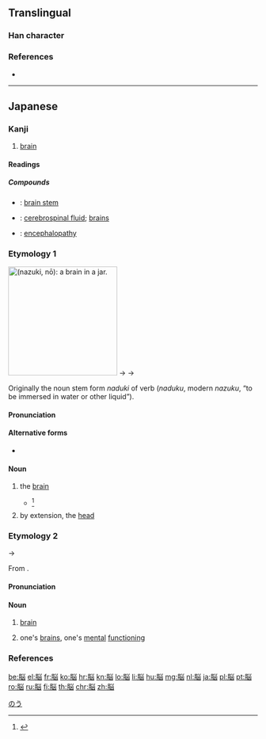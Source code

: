 {{character info/new}}
{{also|腦|脑}}
==Translingual==
{{Han simplified forms|腦|脳|脑}}

===Han character===
{{Han char|rn=130|rad=肉|as=07|sn=11|four=|canj=BFUK|ids=⿰⺼⿱⺍凶}}

===References===
* {{Han ref|kx=0985.111|dkj=29567|hdz=32082.011|uh=8133|ud=33075}}

----

==Japanese==

===Kanji===
{{ja-kanji|grade=6|rs=肉07|style=s|kyu=腦}}

# [[brain]]

====Readings====
{{ja-readings
|goon=[[のう]] (nō)
|kanon=[[どう]] (dō) {{non-joyo-reading}}
|kun=[[なずき]] (nazuki)
}}

=====Compounds=====
{{der-top|Compounds}}
* {{ja-r|脳幹|のうかん}}: [[brain stem]]
* {{ja-r|脳漿|のうしょう}}: [[cerebrospinal fluid]]; [[brains]]
* {{ja-r|脳症|のうしょう}}: [[encephalopathy]]
{{der-bottom}}

===Etymology 1===
[[Image:Chimp Brain in a jar.jpg|thumb|220px|{{lang|ja|脳}} (''nazuki'', ''nō''): a '''[[brain]]''' in a jar.]]
{{ja-kanjitab|yomi=kun|なずき}}
{{IPAchar|/naduki/}} → {{IPAchar|/nad͡zuki/}} → {{IPAchar|/nazuki/}}

Originally the noun stem form ''naduki'' of verb {{m|ja|漬く}} (''naduku'', modern ''nazuku'', “to be immersed in water or other liquid”).

====Pronunciation====
{{ja-pron|なずき|yomi=kun}}

====Alternative forms====
* {{ja-l|髄}}

====Noun====
{{ja-noun|なずき|hhira=なづき|style=s|kyu=腦}}

# {{lb|ja|sort=なずき|archaic|anatomy}} the [[brain]]
#* {{RQ:Shin'yaku Kegonkyō Ongi Shiki|68}}<ref>{{R:Shin'yaku Kegonkyō Ongi Shiki}}</ref>
#*: {{lang|ja|髄脳 上須年 下'''奈豆技'''}}
# by extension, the [[head]]

===Etymology 2===
{{ja-kanjitab|yomi=on|のう}}
{{IPAchar|/nau/}} → {{IPAchar|/noː/}}

From {{etyl|ltc|ja|sort=のう}} {{m|ltc|腦|tr=nɑ̌u||brain}}.

====Pronunciation====
{{ja-pron|のう|yomi=goon|acc=1|acc_ref=DJR}}

====Noun====
{{ja-noun|のう|hhira=なう|style=s|kyu=腦}}

# {{lb|ja|sort=のう|anatomy}} [[brain]]
# {{lb|ja|sort=のう|figurative}} one's [[brains]], one's [[mental]] [[functioning]]
#: {{ja-usex|あの野郎は生まれつき'''脳'''が弱い。|^あの やろう は うまれつき '''のう''' が よわい。|That guy was born [with weak '''brains'''] → dim-'''witted'''.}}

===References===
<references/>

[[Category:ja:Neuroanatomy|のう]]

[[be:脳]]
[[el:脳]]
[[fr:脳]]
[[ko:脳]]
[[hr:脳]]
[[kn:脳]]
[[lo:脳]]
[[li:脳]]
[[hu:脳]]
[[mg:脳]]
[[nl:脳]]
[[ja:脳]]
[[pl:脳]]
[[pt:脳]]
[[ro:脳]]
[[ru:脳]]
[[fi:脳]]
[[th:脳]]
[[chr:脳]]
[[zh:脳]]